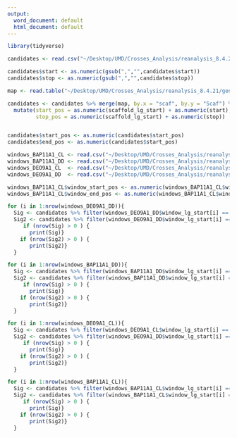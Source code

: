```yaml
---
output:
  word_document: default
  html_document: default
---
```


```r
library(tidyverse)
```

```r
candidates <- read.csv("~/Desktop/UMD/Crosses_Analysis/reanalysis_8.4.21/genome_files/candidate_genes.csv", header = TRUE)

candidates$start <- as.numeric(gsub(",","",candidates$start))
candidates$stop <- as.numeric(gsub(",","",candidates$stop))

map <- read.table("~/Desktop/UMD/Crosses_Analysis/reanalysis_8.4.21/genome_files/Hzea_superScaf_genome_8.4.21.txt", header = TRUE)

candidates <- candidates %>% merge(map, by.x = "scaf", by.y = "Scaf") %>%
  mutate(start_pos = as.numeric(scaffold_lg_start) + as.numeric(start),
         stop_pos = as.numeric(scaffold_lg_start) + as.numeric(stop))


candidates$start_pos <- as.numeric(candidates$start_pos)
candidates$end_pos <- as.numeric(candidates$start_pos)
```

```r
windows_BAP11A1_CL <- read.csv("~/Desktop/UMD/Crosses_Analysis/reanalysis_8.4.21/define_windows/LG_windows_BAP11A1_CL.csv")
windows_BAP11A1_DD <- read.csv("~/Desktop/UMD/Crosses_Analysis/reanalysis_8.4.21/define_windows/LG_windows_BAP11A1_DD.csv")
windows_DEO9A1_CL  <- read.csv("~/Desktop/UMD/Crosses_Analysis/reanalysis_8.4.21/define_windows/LG_windows_DEO9A1_CL.csv") 
windows_DEO9A1_DD  <- read.csv("~/Desktop/UMD/Crosses_Analysis/reanalysis_8.4.21/define_windows/LG_windows_DEO9A1_DD.csv") 

windows_BAP11A1_CL$window_start_pos <- as.numeric(windows_BAP11A1_CL$window_start_pos)
windows_BAP11A1_CL$window_end_pos <- as.numeric(windows_BAP11A1_CL$window_end_pos)
```


```r
for (i in 1:nrow(windows_DEO9A1_DD)){
  Sig <- candidates %>% filter(windows_DEO9A1_DD$window_lg_start[i] == Chr & as.numeric(windows_DEO9A1_DD$window_start_pos[i]) - 100000 < as.numeric(start_pos) & as.numeric(windows_DEO9A1_DD$window_end_pos[i]) + 100000 > as.numeric(start_pos))
  Sig2 <- candidates %>% filter(windows_DEO9A1_DD$window_lg_start[i] == Chr & as.numeric(windows_DEO9A1_DD$window_start_pos[i]) - 100000 < as.numeric(end_pos) & as.numeric(windows_DEO9A1_DD$window_end_pos[i]) + 100000 > as.numeric(end_pos)) 
     if (nrow(Sig) > 0 ) {
       print(Sig)} 
    if (nrow(Sig2) > 0 ) {
       print(Sig2)}
  }
```

```r
for (i in 1:nrow(windows_BAP11A1_DD)){
  Sig <- candidates %>% filter(windows_BAP11A1_DD$window_lg_start[i] == Chr & as.numeric(windows_BAP11A1_DD$window_start_pos[i]) - 100000 < as.numeric(start_pos) & as.numeric(windows_BAP11A1_DD$window_end_pos[i]) + 100000 > as.numeric(start_pos))
  Sig2 <- candidates %>% filter(windows_BAP11A1_DD$window_lg_start[i] == Chr & as.numeric(windows_BAP11A1_DD$window_start_pos[i]) - 100000 < as.numeric(end_pos)  & as.numeric(windows_BAP11A1_DD$window_end_pos[i]) + 100000 > as.numeric(end_pos))
     if (nrow(Sig) > 0 ) {
       print(Sig)} 
    if (nrow(Sig2) > 0 ) {
       print(Sig2)}
  }
```


```r
for (i in 1:nrow(windows_DEO9A1_CL)){
  Sig <- candidates %>% filter(windows_DEO9A1_CL$window_lg_start[i] == Chr & as.numeric(windows_DEO9A1_CL$window_start_pos[i])- 100000 < as.numeric(start_pos) & as.numeric(windows_DEO9A1_CL$window_end_pos[i]) + 100000 > as.numeric(start_pos))
  Sig2 <- candidates %>% filter(windows_DEO9A1_DD$window_lg_start[i] == Chr & as.numeric(windows_DEO9A1_CL$window_start_pos[i]) - 100000 < as.numeric(end_pos) & as.numeric(windows_DEO9A1_CL$window_end_pos[i]) + 100000 > as.numeric(end_pos))
     if (nrow(Sig) > 0 ) {
       print(Sig)} 
    if (nrow(Sig2) > 0 ) {
       print(Sig2)}
  }
```





```r
for (i in 1:nrow(windows_BAP11A1_CL)){
  Sig <- candidates %>% filter(windows_BAP11A1_CL$window_lg_start[i] == Chr & as.numeric(windows_BAP11A1_CL$window_start_pos[i])- 100000  < as.numeric(start_pos) & as.numeric(windows_BAP11A1_CL$window_end_pos[i]) + 100000> as.numeric(start_pos))
  Sig2 <- candidates %>% filter(windows_BAP11A1_CL$window_lg_start[i] == Chr & as.numeric(windows_BAP11A1_CL$window_start_pos[i]) - 100000 < as.numeric(end_pos) & as.numeric(windows_BAP11A1_CL$window_end_pos[i]) + 100000 > as.numeric(end_pos))
     if (nrow(Sig) > 0 ) {
       print(Sig)} 
    if (nrow(Sig2) > 0 ) {
       print(Sig2)}
  }
```

